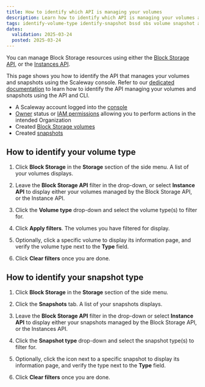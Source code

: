 ```yaml
---
title: How to identify which API is managing your volumes
description: Learn how to identify which API is managing your volumes and snapshots using the Scaleway console.
tags: identify-volume-type identify-snapshot bssd sbs volume snapshot api
dates:
  validation: 2025-03-24
  posted: 2025-03-24
---
```



You can manage Block Storage resources using either the [Block Storage API](https://www.scaleway.com/en/developers/api/block/), or the [Instances API](https://www.scaleway.com/en/developers/api/instance/).

This page shows you how to identify the API that manages your volumes and snapshots using the Scaleway console. Refer to our [dedicated documentation](/block-storage/api-cli/identifying-volume-snapshot-api/) to learn how to identify the API managing your volumes and snapshots using the API and CLI.

<Requirements />

- A Scaleway account logged into the [console](https://account.scaleway.com/?service=elements)
- [Owner](/iam/concepts/#owner) status or [IAM permissions](/iam/concepts/#permission) allowing you to perform actions in the intended Organization
- Created [Block Storage volumes](/block-storage/how-to/create-a-volume/)
- Created [snapshots](/block-storage/how-to/create-a-snapshot/)

<BlockStorageMigration />

## How to identify your volume type

1. Click **Block Storage** in the **Storage** section of the side menu. A list of your volumes displays.

2. Leave the **Block Storage API** filter in the drop-down, or select **Instance API** to display either your volumes managed by the Block Storage API, or the Instance API.

3. Click the **Volume type** drop-down and select the volume type(s) to filter for.

4. Click **Apply filters**. The volumes you have filtered for display.

5. Optionally, click a specific volume to display its information page, and verify the volume type next to the **Type** field.

6. Click **Clear filters** once you are done.

## How to identify your snapshot type

1. Click **Block Storage** in the **Storage** section of the side menu.

2. Click the **Snapshots** tab. A list of your snapshots displays.

3. Leave the **Block Storage API** filter in the drop-down or select **Instance API** to display either your snapshots managed by the Block Storage API, or the Instances API.

4. Click the **Snapshot type** drop-down and select the snapshot type(s) to filter for.

5. Optionally, click the <Icon name="more" /> icon next to a specific snapshot to display its information page, and verify the type next to the **Type** field.

6. Click **Clear filters** once you are done.